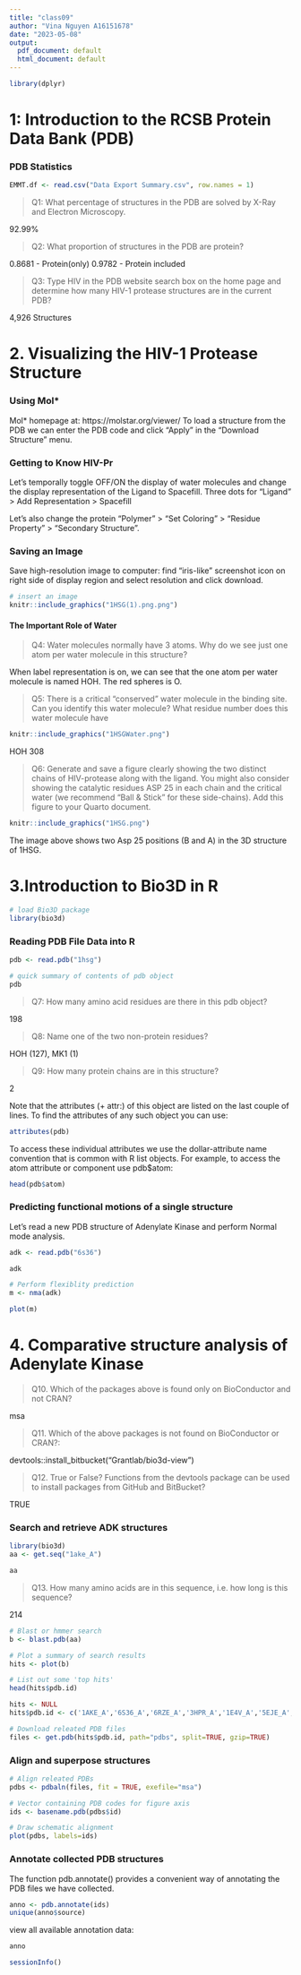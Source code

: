 ```yaml
---
title: "class09"
author: "Vina Nguyen A16151678"
date: "2023-05-08"
output:
  pdf_document: default
  html_document: default
---
```

```r
library(dplyr)
```

# 1: Introduction to the RCSB Protein Data Bank (PDB)
### PDB Statistics

```r
EMMT.df <- read.csv("Data Export Summary.csv", row.names = 1)
```

> Q1: What percentage of structures in the PDB are solved by X-Ray and Electron Microscopy.

92.99%

> Q2: What proportion of structures in the PDB are protein?

0.8681 - Protein(only)
0.9782 - Protein included

> Q3: Type HIV in the PDB website search box on the home page and determine how many HIV-1 protease structures are in the current PDB?

4,926 Structures

# 2. Visualizing the HIV-1 Protease Structure
### Using Mol*

Mol* homepage at: https://molstar.org/viewer/
To load a structure from the PDB we can enter the PDB code and click “Apply” in the “Download Structure” menu.

### Getting to Know HIV-Pr

Let’s temporally toggle OFF/ON the display of water molecules and change the display representation of the Ligand to Spacefill. Three dots for "Ligand" > Add Representation > Spacefill

Let’s also change the protein “Polymer” > “Set Coloring” > “Residue Property” > “Secondary Structure”.

### Saving an Image

Save high-resolution image to computer: find "iris-like" screenshot icon on right side of display region and select resolution and click download.

```r
# insert an image
knitr::include_graphics("1HSG(1).png.png")
```


#### The Important Role of Water
> Q4: Water molecules normally have 3 atoms. Why do we see just one atom per water molecule in this structure?

When label representation is on, we can see that the one atom per water molecule is named HOH. The red spheres is O.

> Q5: There is a critical “conserved” water molecule in the binding site. Can you identify this water molecule? What residue number does this water molecule have

```r
knitr::include_graphics("1HSGWater.png")
```

HOH 308

> Q6: Generate and save a figure clearly showing the two distinct chains of HIV-protease along with the ligand. You might also consider showing the catalytic residues ASP 25 in each chain and the critical water (we recommend “Ball & Stick” for these side-chains). Add this figure to your Quarto document.

```r
knitr::include_graphics("1HSG.png")
```

The image above shows two Asp 25 positions (B and A) in the 3D structure of 1HSG.


# 3.Introduction to Bio3D in R

```r
# load Bio3D package
library(bio3d)
```

### Reading PDB File Data into R

```r
pdb <- read.pdb("1hsg")
```

```r
# quick summary of contents of pdb object
pdb
```

> Q7: How many amino acid residues are there in this pdb object? 

198

> Q8: Name one of the two non-protein residues?

HOH (127), MK1 (1)

> Q9: How many protein chains are in this structure?

2

Note that the attributes (+ attr:) of this object are listed on the last couple of lines. To find the attributes of any such object you can use:

```r
attributes(pdb)
```

To access these individual attributes we use the dollar-attribute name convention that is common with R list objects. For example, to access the atom attribute or component use pdb$atom:

```r
head(pdb$atom)
```

### Predicting functional motions of a single structure

Let’s read a new PDB structure of Adenylate Kinase and perform Normal mode analysis.

```r
adk <- read.pdb("6s36")
```

```r
adk
```

```r
# Perform flexiblity prediction
m <- nma(adk)
```

```r
plot(m)
```

# 4. Comparative structure analysis of Adenylate Kinase

> Q10. Which of the packages above is found only on BioConductor and not CRAN? 

msa

> Q11. Which of the above packages is not found on BioConductor or CRAN?:

devtools::install_bitbucket("Grantlab/bio3d-view")

> Q12. True or False? Functions from the devtools package can be used to install packages from GitHub and BitBucket? 

TRUE

### Search and retrieve ADK structures

```r
library(bio3d)
aa <- get.seq("1ake_A")
```
```r
aa
```

> Q13. How many amino acids are in this sequence, i.e. how long is this sequence? 

214



```r
# Blast or hmmer search 
b <- blast.pdb(aa)
```

```r
# Plot a summary of search results
hits <- plot(b)
```

```r
# List out some 'top hits'
head(hits$pdb.id)
```

```r
hits <- NULL
hits$pdb.id <- c('1AKE_A','6S36_A','6RZE_A','3HPR_A','1E4V_A','5EJE_A','1E4Y_A','3X2S_A','6HAP_A','6HAM_A','4K46_A','3GMT_A','4PZL_A')
```

```r
# Download releated PDB files
files <- get.pdb(hits$pdb.id, path="pdbs", split=TRUE, gzip=TRUE)
```

### Align and superpose structures

```r
# Align releated PDBs
pdbs <- pdbaln(files, fit = TRUE, exefile="msa")
```

```r
# Vector containing PDB codes for figure axis
ids <- basename.pdb(pdbs$id)

# Draw schematic alignment
plot(pdbs, labels=ids)
```

### Annotate collected PDB structures

The function pdb.annotate() provides a convenient way of annotating the PDB files we have collected.

```r
anno <- pdb.annotate(ids)
unique(anno$source)
```

view all available annotation data:

```r
anno
```

```r
sessionInfo()
```



